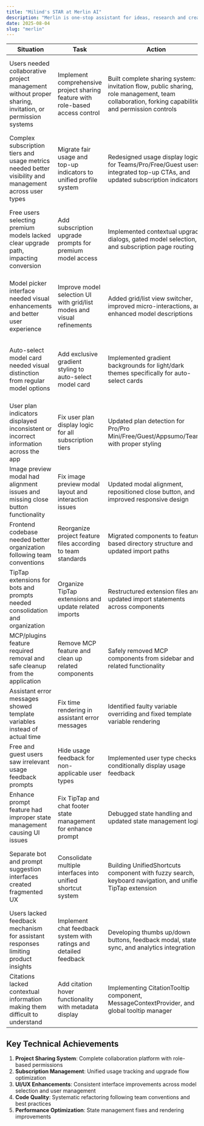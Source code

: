 ```yaml
---
title: "Milind's STAR at Merlin AI"
description: "Merlin is one-stop assistant for ideas, research and creation."
date: 2025-08-04
slug: "merlin"
---
```


| Situation                                                                                               | Task                                                                           | Action                                                                                                                                             | Result                                                                                                         | GitHub Link                                                                                                                                               |
| ------------------------------------------------------------------------------------------------------- | ------------------------------------------------------------------------------ | -------------------------------------------------------------------------------------------------------------------------------------------------- | -------------------------------------------------------------------------------------------------------------- | --------------------------------------------------------------------------------------------------------------------------------------------------------- |
| Users needed collaborative project management without proper sharing, invitation, or permission systems | Implement comprehensive project sharing feature with role-based access control | Built complete sharing system: invitation flow, public sharing, role management, team collaboration, forking capabilities, and permission controls | Enabled seamless team collaboration with 8 new routes, comprehensive UI overhaul, and secure permission system | [feat: projects sharing (MERLINF-107)](https://github.com/foyer-work/merlin-monorepo/pull/2086)                                                           |
| Complex subscription tiers and usage metrics needed better visibility and management across user types  | Migrate fair usage and top-up indicators to unified profile system             | Redesigned usage display logic for Teams/Pro/Free/Guest users, integrated top-up CTAs, and updated subscription indicators                         | Clear usage visibility with conditional CTAs based on user type and consumption patterns                       | [feat: migrate users fair usage and top up usage in profile indicator (MERLINF-88)](https://github.com/foyer-work/merlin-monorepo/pull/2067)              |
| Free users selecting premium models lacked clear upgrade path, impacting conversion                     | Add subscription upgrade prompts for premium model access                      | Implemented contextual upgrade dialogs, gated model selection, and subscription page routing                                                       | Improved conversion funnel with targeted upgrade prompts for premium model selection                           | [feat: add subscription page cta on pro model selection for free user (MERLINF-61)](https://github.com/foyer-work/merlin-monorepo/pull/2044)              |
| Model picker interface needed visual enhancements and better user experience                            | Improve model selection UI with grid/list modes and visual refinements         | Added grid/list view switcher, improved micro-interactions, and enhanced model descriptions                                                        | Better model discovery experience with flexible viewing options and improved interactions                      | [feat: model picker ui improvements (MERLINF-169)](https://github.com/foyer-work/merlin-monorepo/pull/2264)                                               |
| Auto-select model card needed visual distinction from regular model options                             | Add exclusive gradient styling to auto-select model card                       | Implemented gradient backgrounds for light/dark themes specifically for auto-select cards                                                          | Enhanced visual hierarchy and user recognition of AI-powered model selection                                   | [feat: add gradient to the auto select model card exclusively (MERLINF-58)](https://github.com/foyer-work/merlin-monorepo/pull/2019)                      |
| User plan indicators displayed inconsistent or incorrect information across the app                     | Fix user plan display logic for all subscription tiers                         | Updated plan detection for Pro/Pro Mini/Free/Guest/Appsumo/Teams with proper styling                                                               | Accurate plan status display preventing user confusion and support issues                                      | [fix: user plan indicators (MERLINF-63)](https://github.com/foyer-work/merlin-monorepo/pull/2036)                                                         |
| Image preview modal had alignment issues and missing close button functionality                         | Fix image preview modal layout and interaction issues                          | Updated modal alignment, repositioned close button, and improved responsive design                                                                 | Better image preview experience with proper controls and layout                                                | [fix: image preview alignment (MERLINF-75)](https://github.com/foyer-work/merlin-monorepo/pull/2049)                                                      |
| Frontend codebase needed better organization following team conventions                                 | Reorganize project feature files according to team standards                   | Migrated components to feature-based directory structure and updated import paths                                                                  | Improved code maintainability and adherence to team development standards                                      | [refactor(frontend): project organization and misc improvements](https://github.com/foyer-work/merlin-monorepo/pull/2379)                                 |
| TipTap extensions for bots and prompts needed consolidation and organization                            | Organize TipTap extensions and update related imports                          | Restructured extension files and updated import statements across components                                                                       | Cleaner codebase with better organized editor extensions                                                       | [refactor(frontend): chore organise tiptap bots and prompts extensions](https://github.com/foyer-work/merlin-monorepo/pull/2409)                          |
| MCP/plugins feature required removal and safe cleanup from the application                              | Remove MCP feature and clean up related components                             | Safely removed MCP components from sidebar and related functionality                                                                               | Streamlined application by removing deprecated plugin system                                                   | [refactor(frontend): remove mcp feature](https://github.com/foyer-work/merlin-monorepo/pull/2434)                                                         |
| Assistant error messages showed template variables instead of actual time                               | Fix time rendering in assistant error messages                                 | Identified faulty variable overriding and fixed template variable rendering                                                                        | Error messages now display proper timestamps instead of template placeholders                                  | [fix: render time in assistant error message (MERLINF-85)](https://github.com/foyer-work/merlin-monorepo/pull/2065)                                       |
| Free and guest users saw irrelevant usage feedback prompts                                              | Hide usage feedback for non-applicable user types                              | Implemented user type checks to conditionally display usage feedback                                                                               | Improved UX by showing relevant features only to appropriate user tiers                                        | [fix: hide redundant usage feedback for free and guest users (MERLINF-125)](https://github.com/foyer-work/merlin-monorepo/pull/2138)                      |
| Enhance prompt feature had improper state management causing UI issues                                  | Fix TipTap and chat footer state management for enhance prompt                 | Debugged state handling and updated state management logic                                                                                         | Resolved UI inconsistencies and improved prompt enhancement reliability                                        | [hotfix: fix tiptap and chatfooter state for enhance prompt](https://github.com/foyer-work/merlin-monorepo/pull/2096)                                     |
| Separate bot and prompt suggestion interfaces created fragmented UX                                     | Consolidate multiple interfaces into unified shortcut system                   | Building UnifiedShortcuts component with fuzzy search, keyboard navigation, and unified TipTap extension                                           | _In Progress_ - Single streamlined interface triggered by @ symbol with improved search                        | [feat: unified shortcuts (MERLINF-32)](https://github.com/foyer-work/merlin-monorepo/pull/2426)                                                           |
| Users lacked feedback mechanism for assistant responses limiting product insights                       | Implement chat feedback system with ratings and detailed feedback              | Developing thumbs up/down buttons, feedback modal, state sync, and analytics integration                                                           | _In Progress_ - User feedback collection with visual states and analytics tracking                             | [feat(chat-content): handle chat feedback (MERLINF-205)](https://github.com/foyer-work/merlin-monorepo/pull/2318)                                         |
| Citations lacked contextual information making them difficult to understand                             | Add citation hover functionality with metadata display                         | Implementing CitationTooltip component, MessageContextProvider, and global tooltip manager                                                         | _In Progress_ - Rich metadata display on hover with smooth animations                                          | [feat(chat): integrate citation tooltips using message context in chat components (MERLINF-162)](https://github.com/foyer-work/merlin-monorepo/pull/2286) |

## Key Technical Achievements

1. **Project Sharing System**: Complete collaboration platform with role-based permissions
2. **Subscription Management**: Unified usage tracking and upgrade flow optimization
3. **UI/UX Enhancements**: Consistent interface improvements across model selection and user management
4. **Code Quality**: Systematic refactoring following team conventions and best practices
5. **Performance Optimization**: State management fixes and rendering improvements
